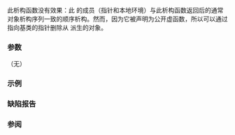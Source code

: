 {{cpp/io/basic_streambuf/title|~basic_streambuf}}
{{cpp/io/basic_streambuf/navbar}}
{{dcl begin}}
{{dcl|1=
virtual ~basic_streambuf();
}}
{{dcl end}}

此析构函数没有效果：此 {{tt|basic_streambuf}} 的成员（指针和本地环境）与此析构函数返回后的通常对象析构序列一致的顺序析构。然而，因为它被声明为公开虚函数，所以可以通过指向基类的指针删除从 {{tt|std::basic_streambuf}} 派生的对象。

===参数===
（无）

===示例===
{{example|
|code=
#include &lt;iostream&gt;
#include &lt;fstream&gt;

int main()
{
    std::filebuf* fbp = new std::filebuf;
    fbp-&gt;open("test.txt", std::ios_base::out);
    fbp-&gt;sputn("Hello\n", 6);
    
    std::streambuf* sbp = fbp;
    delete sbp; // 关闭文件，清除缓冲区并写入输出
    
    std::ifstream f("test.txt");
    std::cout &lt;&lt; f.rdbuf(); // 证明
}
|output=
Hello
}}

===缺陷报告===
{{dr list begin}}
{{dr list item|wg=lwg|dr=54|std=C++98|before=未指明此析构函数的效果|after=没有效果}}
{{dr list end}}

===参阅===
{{dsc begin}}
{{dsc inc|cpp/io/basic_streambuf/dsc basic_streambuf}}
{{dsc end}}

{{langlinks|de|en|es|fr|it|ja|pt|ru}}